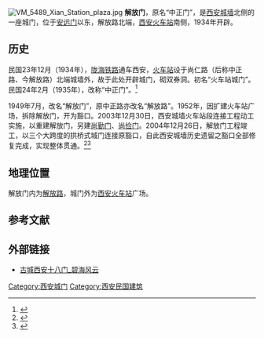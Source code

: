 {{Redirect2|中正门|曾一度名为'''中正门'''的西安城墙'''玉祥门'''|玉祥门}}
{{coord|34.27765|108.95814|display=title}}
[[File:VM_5489_Xian_Station_plaza.jpg|thumb]]
'''解放门'''，原名“中正门”，是[[西安城墙|西安城墙]]北侧的一座城门，位于[[安远门|安远门]]以东，解放路北端，[[西安站|西安火车站]]南侧，1934年开辟。

== 历史 ==

民国23年12月（1934年），[[陇海铁路|陇海铁路]]通车西安，[[西安火车站|火车站]]设于尚仁路（后称中正路、今解放路）北端城墙外，故于此处开辟城门，砌双券洞。初名“火车站城门”。民国24年2月（1935年），改称“中正门”。<ref>{{cite book |author=西安市地方志办公室 |date=2012年11月第1版 |edition= |title=民国西安词典 |url=http://xadfz.xa.gov.cn/difangzhinew/muluFrame.jsp?bookname=minguo_xian_cidian |location=西安 |publisher=陕西人民出版社 |page=58 |isbn=978-7-224-10402-8 |author-link= |access-date=2019-01-31 |archive-url=https://web.archive.org/web/20190131201332/http://xadfz.xa.gov.cn/difangzhinew/muluFrame.jsp?bookname=minguo_xian_cidian |archive-date=2019-01-31 |dead-url=yes }}</ref>

1949年7月，改名“解放门”，原中正路亦改名“解放路”。1952年，因扩建火车站广场，拆除解放门，开为豁口。2003年12月30日，西安城墙火车站段连接工程动工实施，以重建解放门，另建[[尚勤门|尚勤门]]、[[尚俭门|尚俭门]]。2004年12月26日，解放门工程竣工，以三个大跨度的拱桥式城门连接原豁口，自此西安城墙历史遗留之豁口全部修复完成，实现整体贯通。<ref>{{cite book|author1=葛慧|title=西安地名文化|date=2012.7|publisher=陕西人民美术出版社|location=西安|isbn=978-7-5368-2915-2|page=45-48}}</ref><ref>{{cite web | url = https://mp.weixin.qq.com/s/GrJAZ4BPpJo9W7LGRFOJSw | format =  | title = 古城西安十八门 | author = 碧海风 | date = 2019-01-31 | website =  | publisher = 碧海风云 | access-date =  | quote =  | archive-date = 2019-10-30 | archive-url = https://web.archive.org/web/20191030060223/https://mp.weixin.qq.com/s/GrJAZ4BPpJo9W7LGRFOJSw | dead-url = no }}</ref>

== 地理位置 ==

解放门内为[[解放路_(西安)|解放路]]，城门外为[[西安火车站|西安火车站]]广场。

== 参考文献 ==
{{reflist}}

== 外部链接 ==
* [https://mp.weixin.qq.com/s/GrJAZ4BPpJo9W7LGRFOJSw 古城西安十八门_碧海风云]{{Wayback|url=https://mp.weixin.qq.com/s/GrJAZ4BPpJo9W7LGRFOJSw |date=20191030060223 }}

{{西安城门}}

{{Chinese building-stub}}

[[Category:西安城门|Category:西安城门]]
[[Category:西安民国建筑|Category:西安民国建筑]]